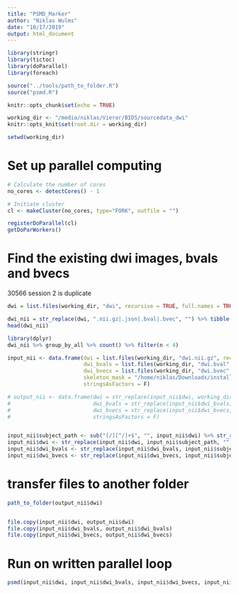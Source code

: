 ```yaml
---
title: "PSMD_Marker"
author: "Niklas Wulms"
date: "10/17/2019"
output: html_document
---
```


```r
library(stringr)
library(tictoc)
library(doParallel)
library(foreach)

source("../tools/path_to_folder.R")
source("psmd.R")

knitr::opts_chunk$set(echo = TRUE)

working_dir <- "/media/niklas/Vierer/BIDS/sourcedata_dwi"
knitr::opts_knit$set(root.dir = working_dir)

setwd(working_dir)
```

# Set up parallel computing

```r

# Calculate the number of cores
no_cores <- detectCores() - 1

# Initiate cluster
cl <- makeCluster(no_cores, type="FORK", outfile = "")

registerDoParallel(cl)
getDoParWorkers()
```

# Find the existing dwi images, bvals and bvecs

30566 session 2 is duplicate

```r
dwi = list.files(working_dir, "dwi", recursive = TRUE, full.names = TRUE)

dwi_nii = str_replace(dwi, ".nii.gz|.json|.bval|.bvec", "") %>% tibble()
head(dwi_nii)

library(dplyr)
dwi_nii %>% group_by_all %>% count() %>% filter(n < 4)


```


```r
input_nii <- data.frame(dwi = list.files(working_dir, "dwi.nii.gz", recursive = TRUE, full.names = TRUE),
                        dwi_bvals = list.files(working_dir, "dwi.bval", recursive = TRUE, full.names = TRUE),
                        dwi_bvecs = list.files(working_dir, "dwi.bvec", recursive = TRUE, full.names = TRUE),
                        skeleton_mask = "/home/niklas/Downloads/installer/psmd/psmd/skeleton_mask.nii.gz",
                        stringsAsFactors = F)

# output_nii <- data.frame(dwi = str_replace(input_nii$dwi, working_dir, "/media/niklas/Vierer/BIDS/sourcedata_dwi"),
#                          dwi_bvals = str_replace(input_nii$dwi_bvals, working_dir, "/media/niklas/Vierer/BIDS/sourcedata_dwi"),
#                          dwi_bvecs = str_replace(input_nii$dwi_bvecs, working_dir, "/media/niklas/Vierer/BIDS/sourcedata_dwi"),
#                          stringsAsFactors = F)


input_nii$subject_path <- sub("[/][^/]+$", "", input_nii$dwi) %>% str_replace("dwi", "dwi/")
input_nii$dwi <- str_replace(input_nii$dwi, input_nii$subject_path, "")
input_nii$dwi_bvals <- str_replace(input_nii$dwi_bvals, input_nii$subject_path, "")
input_nii$dwi_bvecs <- str_replace(input_nii$dwi_bvecs, input_nii$subject_path, "")
```

# transfer files to another folder

```r

path_to_folder(output_nii$dwi)


file.copy(input_nii$dwi, output_nii$dwi)
file.copy(input_nii$dwi_bvals, output_nii$dwi_bvals)
file.copy(input_nii$dwi_bvecs, output_nii$dwi_bvecs)
```


# Run on written parallel loop

```r


psmd(input_nii$dwi, input_nii$dwi_bvals, input_nii$dwi_bvecs, input_nii$subject_path, input_nii$skeleton_mask)
```

